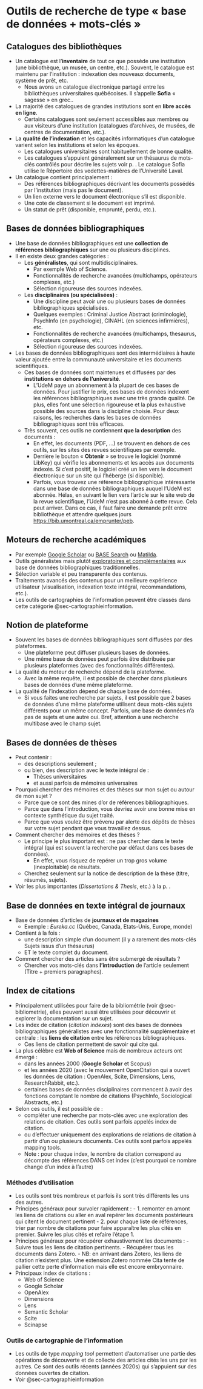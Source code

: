 # Outils de recherche de type « base de données + mots-clés » {#sec-recherchebdd}

## Catalogues des bibliothèques

-   Un catalogue est l'**inventaire** de tout ce que possède une institution (une bibliothèque, un musée, un centre, etc.). Souvent, le catalogue est maintenu par l'institution : indexation des nouveaux documents, système de prêt, etc.
    -   Nous avons un catalogue électronique partagé entre les bibliothèques universitaires québécoises. Il s'appelle **Sofia** « sagesse » en grec..
-   La majorité des catalogues de grandes institutions sont en **libre accès en ligne**.
    -   Certains catalogues sont seulement accessibles aux membres ou aux visiteurs d'une institution (catalogues d'archives, de musées, de centres de documentation, etc.).
-   La **qualité de l'indexation** et les capacités informatiques d'un catalogue varient selon les institutions et selon les époques.
    -   Les catalogues universitaires sont habituellement de bonne qualité.
    -   Les catalogues s'appuient généralement sur un thésaurus de mots-clés contrôlés pour décrire les sujets voir p. . Le catalogue Sofia utilise le Répertoire des vedettes-matières de l'Université Laval.
-   Un catalogue contient principalement :
    -   Des références bibliographiques décrivant les documents possédés par l'institution (mais pas le document).
    -   Un lien externe vers le document électronique s'il est disponible.
    -   Une cote de classement si le document est imprimé.
    -   Un statut de prêt (disponible, emprunté, perdu, etc.).

## Bases de données bibliographiques

-   Une base de données bibliographiques est une **collection de références bibliographiques** sur une ou plusieurs disciplines.
-   Il en existe deux grandes catégories :
    -   Les **généralistes**, qui sont multidisciplinaires.
        -   Par exemple Web of Science.
        -   Fonctionnalités de recherche avancées (multichamps, opérateurs complexes, etc.)
        -   Sélection rigoureuse des sources indexées.
    -   Les **disciplinaires (ou spécialisées)** :
        -   Une discipline peut avoir une ou plusieurs bases de données bibliographiques spécialisées.
        -   Quelques exemples : Criminal Justice Abstract (criminologie), PsychInfo (en psychologie), CINAHL (en sciences infirmières), etc.
        -   Fonctionnalités de recherche avancées (multichamps, thesaurus, opérateurs complexes, etc.)
        -   Sélection rigoureuse des sources indexées.
-   Les bases de données bibliographiques sont des intermédiaires à haute valeur ajoutée entre la communauté universitaire et les documents scientifiques.
    -   Ces bases de données sont maintenues et diffusées par des **institutions** **en dehors de l'université**.
        -   L'UdeM paye un abonnement à la plupart de ces bases de données. Pour justifier le prix, ces bases de données indexent les références bibliographiques avec une très grande qualité. De plus, elles font une sélection rigoureuse et la plus exhaustive possible des sources dans la discipline choisie. Pour deux raisons, les recherches dans les bases de données bibliographiques sont très efficaces.
    -   Très souvent, ces outils ne contiennent **que la description** des documents :
        -   En effet, les documents (PDF, ...) se trouvent en dehors de ces outils, sur les sites des revues scientifiques par exemple.
        -   Derrière le bouton « **Obtenir** » se trouve le logiciel (nommé LibKey) qui vérifie les abonnements et les accès aux documents indexés. Si c'est positif, le logiciel créé un lien vers le document électronique sur un site qui l'héberge (si disponible).
        -   Parfois, vous trouvez une référence bibliographique intéressante dans une base de données bibliographiques auquel l'UdeM est abonnée. Hélas, en suivant le lien vers l'article sur le site web de la revue scientifique, l'UdeM n'est pas abonné à cette revue. Cela peut arriver. Dans ce cas, il faut faire une demande prêt entre bibliothèque et attendre quelques jours <https://bib.umontreal.ca/emprunter/peb>.

## Moteurs de recherche académiques

-   Par exemple [Google Scholar](https://scholar.google.com/) ou [BASE Search](https://www.base-search.net/) ou [Matilda](https://matilda.science/).
-   Outils généralistes mais plutôt [exploratoires et complémentaires](https://doi.org/10.18167/coopist/0068) aux base de données bibliographiques traditionnelles.
-   Sélection variable et peu transparente des contenus.
-   Traitements avancés des contenus pour un meilleure expérience utilisateur (visualisation, indexation texte intégral, recommandations, etc.).
-   Les outils de cartographies de l'information peuvent être classés dans cette catégorie @sec-cartographieinformation.

## Notion de plateforme

-   Souvent les bases de données bibliographiques sont diffusées par des plateformes.
    -   Une plateforme peut diffuser plusieurs bases de données.
    -   Une même base de données peut parfois être distribuée par plusieurs plateformes (avec des fonctionnalités différentes).
-   La qualité du moteur de recherche dépend de la plateforme.
    -   Avec la même requête, il est possible de chercher dans plusieurs bases de données d'une même plateforme.
-   La qualité de l'indexation dépend de chaque base de données.
    -   Si vous faites une recherche par sujets, il est possible que 2 bases de données d'une même plateforme utilisent deux mots-clés sujets différents pour un même concept. Parfois, une base de données n'a pas de sujets et une autre oui. Bref, attention à une recherche multibase avec le champ sujet.

## Bases de données de thèses

-   Peut contenir :
    -   des descriptions seulement ;
    -   ou bien, des description avec le texte intégral de :
        -   Thèses universitaires
        -   et aussi parfois de mémoires universaires
-   Pourquoi chercher des mémoires et des thèses sur mon sujet ou autour de mon sujet ?
    -   Parce que ce sont des mines d'or de références bibliographiques.
    -   Parce que dans l'introduction, vous devriez avoir une bonne mise en contexte synthétique du sujet traité.
    -   Parce que vous voulez être prévenu par alerte des dépôts de thèses sur votre sujet pendant que vous travaillez dessus.
-   Comment chercher des mémoires et des thèses ?
    -   Le principe le plus important est : ne pas chercher dans le texte intégral (qui est souvent la recherche par défaut dans ces bases de données).
        -   En effet, vous risquez de repérer un trop gros volume (inexploitable) de résultats.
    -   Cherchez seulement sur la notice de description de la thèse (titre, résumés, sujets).
-   Voir les plus importantes (*Dissertations & Thesis*, etc.) à la p. .

## Base de données en texte intégral de journaux

-   Base de données d'articles de **journaux et de magazines**
    -   Exemple : *Eureka.cc* (Québec, Canada, Etats-Unis, Europe, monde)
-   Contient à la fois :
    -   une description simple d'un document (il y a rarement des mots-clés Sujets issus d'un thésaurus)
    -   ET le texte complet du document.
-   Comment chercher des articles sans être submergé de résultats ?
    -   Chercher vos mots-clés dans **l'introduction** de l'article seulement (Titre + premiers paragraphes).

## Index de citations

-   Principalement utilisées pour faire de la bibliométrie (voir @sec-bibliometrie), elles peuvent aussi être utilisées pour découvrir et explorer la documentation sur un sujet.
-   Les index de citation (*citation indexes*) sont des bases de données bibliographiques généralistes avec une fonctionnalité supplémentaire et centrale : les **liens de citation** entre les références bibliographiques.
    -   Ces liens de citation permettent de savoir qui cite qui.
-   La plus célèbre est **Web of Science** mais de nombreux acteurs ont émergé :
    -   dans les années 2000 (**Google Scholar** et Scopus)
    -   et les années 2020 (avec le mouvement OpenCitation qui a ouvert les données de citation : OpenAlex, Scite, Dimensions, Lens, ResearchRabbit, etc.).
    -   certaines bases de données disciplinaires commencent à avoir des fonctions comptant le nombre de citations (PsychInfo, Sociological Abstracts, etc.)
-   Selon ces outils, il est possible de :
    -   compléter une recherche par mots-clés avec une exploration des relations de citation. Ces outils sont parfois appelés index de citation.
    -   ou d'effectuer uniquement des explorations de relations de citation à partir d'un ou plusieurs documents. Ces outils sont parfois appelés mapping tools.
    -   Note : pour chaque index, le nombre de citation correspond au décompte des références DANS cet index (c'est pourquoi ce nombre change d'un index à l'autre)

### Méthodes d'utilisation

-   Les outils sont très nombreux et parfois ils sont très différents les uns des autres.
-   Principes généraux pour survoler rapidement : - 1. remonter en amont les liens de citations ou aller en aval repérer les documents postérieurs qui citent le document pertinent - 2. pour chaque liste de références, trier par nombre de citations pour faire apparaître les plus cités en premier. Suivre les plus cités et refaire l'étape 1.
-   Principes généraux pour récupérer exhaustivement les documents : - Suivre tous les liens de citation pertinents. - Récupérer tous les documents dans Zotero. - NB: en arrivant dans Zotero, les liens de citation n'existent plus. Une extension Zotero nommée Cita tente de pallier cette perte d'information mais elle est encore embryonnaire.
-   Principaux index de citations :
    -   Web of Science
    -   Google Scholar
    -   OpenAlex
    -   Dimensions
    -   Lens
    -   Semantic Scholar
    -   Scite
    -   Scinapse

### Outils de cartographie de l'information

-   Les outils de type *mapping tool* permettent d'automatiser une partie des opérations de découverte et de collecte des articles cités les uns par les autres. Ce sont des outils récents (années 2020s) qui s'appuient sur des données ouvertes de citation.
-   Voir @sec-cartographieinformation
